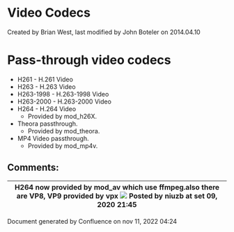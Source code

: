 
# Video Codecs 

 Created by  Brian West, last modified by  John Boteler on 2014.04.10

# Pass-through video codecs

* H261 - H.261 Video
* H263 - H.263 Video
* H263-1998 - H.263-1998 Video
* H263-2000 - H.263-2000 Video
* H264 - H.264 Video  
   * Provided by mod\_h26X.
* Theora passthrough.  
   * Provided by mod\_theora.
* MP4 Video passthrough.  
   * Provided by mod\_mp4v.

## Comments:

| H264 now provided by mod\_av which use ffmpeg.also there are VP8, VP9 provided by vpx ![](/images/icons/contenttypes/comment_16.png) Posted by niuzb at set 09, 2020 21:45 |
| ------------------------------------------------------------------------------------------------------------------------------------------------------------------------- |

Document generated by Confluence on nov 11, 2022 04:24
